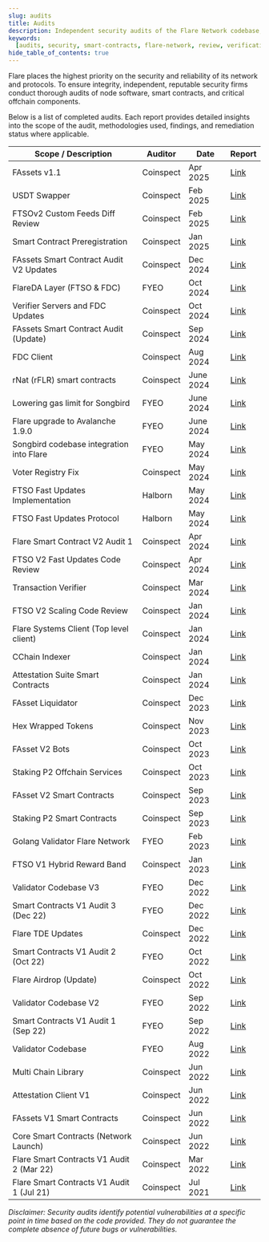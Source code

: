 ```yaml
---
slug: audits
title: Audits
description: Independent security audits of the Flare Network codebase, protocols, and smart contracts.
keywords:
  [audits, security, smart-contracts, flare-network, review, verification]
hide_table_of_contents: true
---
```


Flare places the highest priority on the security and reliability of its network and protocols.
To ensure integrity, independent, reputable security firms conduct thorough audits of node software, smart contracts, and critical offchain components.

Below is a list of completed audits.
Each report provides detailed insights into the scope of the audit, methodologies used, findings, and remediation status where applicable.

| Scope / Description                       | Auditor   | Date      | Report                                                                                                                                           |
| ----------------------------------------- | --------- | --------- | ------------------------------------------------------------------------------------------------------------------------------------------------ |
| FAssets v1.1                              | Coinspect | Apr 2025  | [Link](@site/static/pdf/audits/20250401-Coinspect-SmartContractAudit-Flare-FAssetCoreVault-v250506.pdf)                                          |
| USDT Swapper                              | Coinspect | Feb 2025  | [Link](@site/static/pdf/audits/20250201-Coinspect-SmartContractAudit-Flare-USDT_Swapper-v250327.pdf)                                             |
| FTSOv2 Custom Feeds Diff Review           | Coinspect | Feb 2025  | [Link](@site/static/pdf/audits/20250205-Coinspect-SmartContractAudit-Flare-FTSOv2CustomFeedsDiffReview-v240210.pdf)                              |
| Smart Contract Preregistration            | Coinspect | Jan 2025  | [Link](@site/static/pdf/audits/20250101-Coinspect-SmartContractAudit-Flare-Pre-Register&FTSOManagement-v250109.pdf)                              |
| FAssets Smart Contract Audit V2 Updates   | Coinspect | Dec 2024  | [Link](@site/static/pdf/audits/20241215-Coinspect-SmartContractAudit-Flare-FAssetV2Updates-v241217.pdf)                                          |
| FlareDA Layer (FTSO & FDC)                | FYEO      | Oct 2024  | [Link](@site/static/pdf/audits/20241001-FLARE-SecurityCodeReviewFLAREDataAvailabilityv1.0_Public.pdf)                                            |
| Verifier Servers and FDC Updates          | Coinspect | Oct 2024  | [Link](@site/static/pdf/audits/20241001-Coinspect-SourceCodeAudit-Flare-FDCv2-v250113.pdf)                                                       |
| FAssets Smart Contract Audit (Update)     | Coinspect | Sep 2024  | [Link](@site/static/pdf/audits/20240901-Coinspect-SmartContractAudit-Flare-FassetUpdate-v240910.pdf)                                             |
| FDC Client                                | Coinspect | Aug 2024  | [Link](@site/static/pdf/audits/20240801-Coinspect-Source_Code_Audit-Flare-FDCv1-v241004.pdf)                                                     |
| rNat (rFLR) smart contracts               | Coinspect | June 2024 | [Link](@site/static/pdf/audits/20240601-Coinspect-SmartContractSecurityReview-Flare-RNatContracts-v240701.pdf)                                   |
| Lowering gas limit for Songbird           | FYEO      | June 2024 | [Link](@site/static/pdf/audits/20240601-FYEO-Flare-Ongoing_Songbird_June_20th_1.0_Public.docx.pdf)                                               |
| Flare upgrade to Avalanche 1.9.0          | FYEO      | June 2024 | [Link](@site/static/pdf/audits/20240601-FYEO-Flare-Ongoing_Songbird_June_10th_1.0_Public.pdf)                                                    |
| Songbird codebase integration into Flare  | FYEO      | May 2024  | [Link](@site/static/pdf/audits/20240501-FYEO-FlareOngoingSongbird1.0_Public.pdf)                                                                 |
| Voter Registry Fix                        | Coinspect | May 2024  | [Link](@site/static/pdf/audits/20240501-Coinspect-Flare-SecurityReview-VoterRegistryFix-v240603.pdf)                                             |
| FTSO Fast Updates Implementation          | Halborn   | May 2024  | [Link](@site/static/pdf/audits/20240501-Halborn-FastUpdatesAudit.pdf)                                                                            |
| FTSO Fast Updates Protocol                | Halborn   | May 2024  | [Link](@site/static/pdf/audits/20240501-Halborn-FTSOFastUpdatesprotocolAudit.pdf)                                                                |
| Flare Smart Contract V2 Audit 1           | Coinspect | Apr 2024  | [Link](@site/static/pdf/audits/20230401-Coinspect-Flare-SourceCodeSecurityReview-SmartContractsV2-v240515.pdf)                                   |
| FTSO V2 Fast Updates Code Review          | Coinspect | Apr 2024  | [Link](@site/static/pdf/audits/20240401-Coinspect-Flare-SourceCodeSecurityReview-FastUpdates-v240612.pdf)                                        |
| Transaction Verifier                      | Coinspect | Mar 2024  | [Link](@site/static/pdf/audits/20240301-Coinspect-Flare-SourceCodeSecurityReview-TransactionVerifier-v240516.pdf)                                |
| FTSO V2 Scaling Code Review               | Coinspect | Jan 2024  | [Link](@site/static/pdf/audits/20240101-Coinspect-Flare-SourceCodeSecurityReview-FTSOScaling-v240515.pdf)                                        |
| Flare Systems Client (Top level client)   | Coinspect | Jan 2024  | [Link](@site/static/pdf/audits/20240101-Coinspect-Flare-SourceCodeSecurityReview-TopLevelClient-v240515.pdf)                                     |
| CChain Indexer                            | Coinspect | Jan 2024  | [Link](@site/static/pdf/audits/20240101-Coinspect-Flare-SourceCodeSecurityReview-CChainIndexer-v240409.pdf)                                      |
| Attestation Suite Smart Contracts         | Coinspect | Jan 2024  | [Link](@site/static/pdf/audits/20240101-Coinspect-Smart_Contract_Review-Flare_Attestation_Suite-v240220.pdf)                                     |
| FAsset Liquidator                         | Coinspect | Dec 2023  | [Link](@site/static/pdf/audits/20231207-Coinspect-Flare-Smart_Contract_Review-FAsset_Liquidator-v231207.pdf)                                     |
| Hex Wrapped Tokens                        | Coinspect | Nov 2023  | [Link](@site/static/pdf/audits/20231101-Coinspect-Flare-SmartContractAudit-HexWrappedTokens-v231211.pdf)                                         |
| FAsset V2 Bots                            | Coinspect | Oct 2023  | [Link](@site/static/pdf/audits/20231001-Coinspect-Flare-Source_Code_Review-FAsset_Bots-v240220.pdf)                                              |
| Staking P2 Offchain Services              | Coinspect | Oct 2023  | [Link](@site/static/pdf/audits/20231001-Coinspect-Flare-Source_Code_Review-Staking_P2-Offchain_Services-v240220.pdf)                             |
| FAsset V2 Smart Contracts                 | Coinspect | Sep 2023  | [Link](@site/static/pdf/audits/20230901-Coinspect-Flare-Smart_Contract_Review-FAsset_V2-v240220.pdf)                                             |
| Staking P2 Smart Contracts                | Coinspect | Sep 2023  | [Link](@site/static/pdf/audits/20230901-Coinspect-Flare-Smart_Contract_Review-StakingP2-v240220.pdf)                                             |
| Golang Validator Flare Network            | FYEO      | Feb 2023  | [Link](@site/static/pdf/audits/20230201-FlareNetworksLtd.-SecureCodeReviewof_Golang_Validator_on_the_Flare_Network_v1.0_February_Public.pdf)     |
| FTSO V1 Hybrid Reward Band                | Coinspect | Jan 2023  | [Link](@site/static/pdf/audits/20230101-Coinspect-SmartContractAudit-FlareHybridBandRewardv230220.pdf)                                           |
| Validator Codebase V3                     | FYEO      | Dec 2022  | [Link](@site/static/pdf/audits/20221201-FlareNetworksLtd.-Dec2022-SecureCodeReviewofSoliditySmartContractsontheFlareNetworkv1.0_Public.pdf)      |
| Smart Contracts V1 Audit 3 (Dec 22)       | FYEO      | Dec 2022  | [Link](@site/static/pdf/audits/20221201-FlareNetworksLtd.-Dec2022-SecureCodeReviewofSoliditySmartContractsontheFlareNetworkv1.0_Public.pdf)      |
| Flare TDE Updates                         | Coinspect | Dec 2022  | [Link](@site/static/pdf/audits/20221201-Coinspect-SmartContractAudit-FlareTDEUpdates-v221220.pdf)                                                |
| Smart Contracts V1 Audit 2 (Oct 22)       | FYEO      | Oct 2022  | [Link](@site/static/pdf/audits/20221001-Flare_Networks_Ltd.-Secure_Code_Review_of_Solidity_Smart_Contracts_on_the_Flare_Network_v1.0_Public.pdf) |
| Flare Airdrop (Update)                    | Coinspect | Oct 2022  | [Link](@site/static/pdf/audits/20221001-Coinspect-Smart_Contract_Audit-Flare_Airdrop_Update-v221109.pdf)                                         |
| Validator Codebase V2                     | FYEO      | Sep 2022  | [Link](@site/static/pdf/audits/20220901-Flare_Networks_Ltd.-Secure_Code_Review_of_the_Flare_Validator_V2-Report_v1.0_Public.pdf)                 |
| Smart Contracts V1 Audit 1 (Sep 22)       | FYEO      | Sep 2022  | [Link](@site/static/pdf/audits/20220901-Flare_Networks_Ltd.-Secure_Code_Review_of_Solidity_Contracts_on_the_Flare_Network_v1.0_public.pdf)       |
| Validator Codebase                        | FYEO      | Aug 2022  | [Link](@site/static/pdf/audits/20220801-Flare_Networks_Ltd.-Secure_Code_Review_of_the_Flare_Network's_Validator_Codebase_v1.0_Public.pdf)        |
| Multi Chain Library                       | Coinspect | Jun 2022  | [Link](@site/static/pdf/audits/20220601-Coinspect-Flare-Source_Code_Review-Multichain_Client_Library-v240220.pdf)                                |
| Attestation Client V1                     | Coinspect | Jun 2022  | [Link](@site/static/pdf/audits/20220601-Coinspect-Flare-Source_Code_Review-Attestation_Client-v240220.pdf)                                       |
| FAssets V1 Smart Contracts                | Coinspect | Jun 2022  | [Link](@site/static/pdf/audits/20220601-Coinspect_Smart_Contract_Audit_fAsset_v220829.pdf)                                                       |
| Core Smart Contracts (Network Launch)     | Coinspect | Jun 2022  | [Link](@site/static/pdf/audits/20220601-Coinspect-Smart_Contract_Audit-Flare_Network_Launch.pdf)                                                 |
| Flare Smart Contracts V1 Audit 2 (Mar 22) | Coinspect | Mar 2022  | [Link](@site/static/pdf/audits/20220201-Coinspect-Smart_Contract_Audit-Flare.pdf)                                                                |
| Flare Smart Contracts V1 Audit 1 (Jul 21) | Coinspect | Jul 2021  | [Link](@site/static/pdf/audits/20210701-Coinspect-Smart_Contract_Audit-Flare.pdf)                                                                |

_Disclaimer: Security audits identify potential vulnerabilities at a specific point in time based on the code provided.
They do not guarantee the complete absence of future bugs or vulnerabilities._
